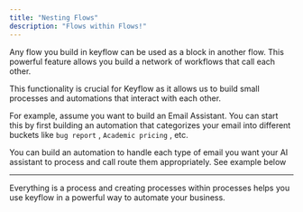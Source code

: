 ```yaml
---
title: "Nesting Flows"
description: "Flows within Flows!"
---
```


Any flow you build in keyflow can be used as a block in another flow. This powerful feature allows you build a network of workflows that call each other.

This functionality is crucial for Keyflow as it allows us to build small processes and automations that interact with each other.

For example, assume you want to build an Email Assistant. You can start this by first building an automation that categorizes your email into different buckets like `bug report` , `Academic pricing` , etc.

You can build an automation to handle each type of email you want your AI assistant to process and call route them appropriately. See example below

---

Everything is a process and creating processes within processes helps you use keyflow in a powerful way to automate your business.
